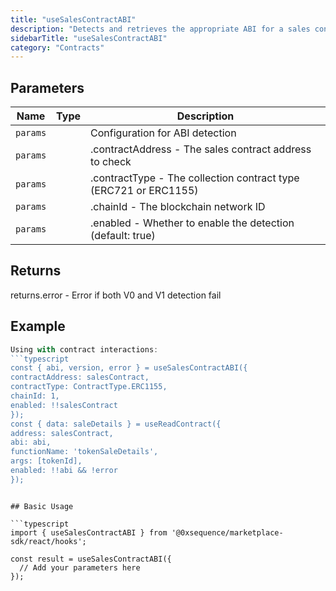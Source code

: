 ```yaml
---
title: "useSalesContractABI"
description: "Detects and retrieves the appropriate ABI for a sales contract This hook automatically determines whether a sales contract uses V0 or V1 ABI by attempting to call contract methods. It first tries V1, and falls back to V0 if V1 fails. This is useful for interacting with sales contracts deployed at different times with different ABI versions."
sidebarTitle: "useSalesContractABI"
category: "Contracts"
---
```


## Parameters

| Name | Type | Description |
|------|------|-------------|
| `params` |  | Configuration for ABI detection |
| `params` |  | .contractAddress - The sales contract address to check |
| `params` |  | .contractType - The collection contract type (ERC721 or ERC1155) |
| `params` |  | .chainId - The blockchain network ID |
| `params` |  | .enabled - Whether to enable the detection (default: true) |

## Returns

returns.error - Error if both V0 and V1 detection fail

## Example

```typescript
Using with contract interactions:
```typescript
const { abi, version, error } = useSalesContractABI({
contractAddress: salesContract,
contractType: ContractType.ERC1155,
chainId: 1,
enabled: !!salesContract
});
const { data: saleDetails } = useReadContract({
address: salesContract,
abi: abi,
functionName: 'tokenSaleDetails',
args: [tokenId],
enabled: !!abi && !error
});
```
```

## Basic Usage

```typescript
import { useSalesContractABI } from '@0xsequence/marketplace-sdk/react/hooks';

const result = useSalesContractABI({
  // Add your parameters here
});
```

